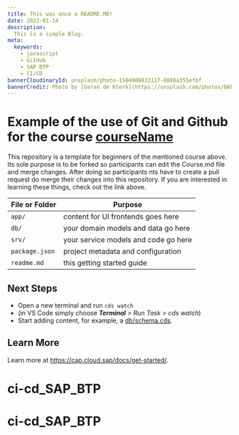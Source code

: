 ```yaml
---
title: This was once a README.MD!
date: 2022-01-14
description:
  This is a simple Blog.
meta:
  keywords:
    - javascript
    - GitHub
    - SAP BTP
    - CI/CD
bannerCloudinaryId: unsplash/photo-1504006833117-8886a355efbf
bannerCredit: Photo by [Geran de Klerk](https://unsplash.com/photos/bKhETeDV1WM)
---
```



# Example of the use of Git and Github for the course [courseName](LinkToCourse)

This repository is a template for beginners of the mentioned course above.
Its sole purpose is to be forked so participants can edit the Course.md file and merge changes. After doing so participants nts have to create a pull request do merge their changes into this repository. If you are interested in learning these things, check out the link above. 


File or Folder | Purpose
---------|----------
`app/` | content for UI frontends goes here
`db/` | your domain models and data go here
`srv/` | your service models and code go here
`package.json` | project metadata and configuration
`readme.md` | this getting started guide


## Next Steps

- Open a new terminal and run `cds watch` 
- (in VS Code simply choose _**Terminal** > Run Task > cds watch_)
- Start adding content, for example, a [db/schema.cds](db/schema.cds).


## Learn More

Learn more at https://cap.cloud.sap/docs/get-started/.
# ci-cd_SAP_BTP
# ci-cd_SAP_BTP

